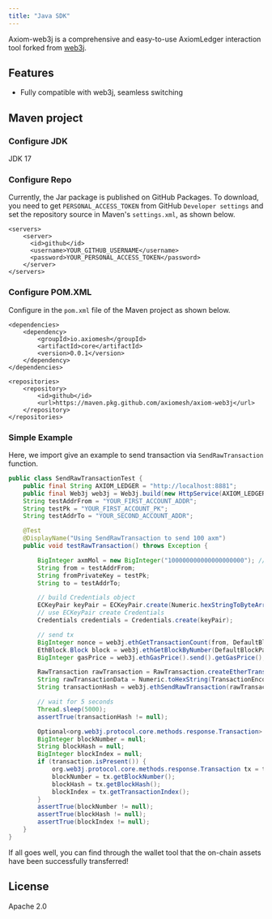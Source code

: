 ```yaml
---
title: "Java SDK"
---
```


Axiom-web3j is a comprehensive and easy-to-use AxiomLedger interaction tool forked from [web3j](https://github.com/web3j/web3j).

## Features

- Fully compatible with web3j, seamless switching

## Maven project

### Configure JDK

JDK 17

### Configure Repo

Currently, the Jar package is published on GitHub Packages. To download, you need to get `PERSONAL_ACCESS_TOKEN`
from GitHub `Developer settings` and set the repository source in Maven's `settings.xml`, as shown below.

```
<servers>
    <server>
      <id>github</id>
      <username>YOUR_GITHUB_USERNAME</username>
      <password>YOUR_PERSONAL_ACCESS_TOKEN</password>
    </server>
</servers>
```

### Configure POM.XML

Configure in the `pom.xml` file of the Maven project as shown below.
```
<dependencies>
    <dependency>
        <groupId>io.axiomesh</groupId>
        <artifactId>core</artifactId>
        <version>0.0.1</version>
    </dependency>
</dependencies>

<repositories>
    <repository>
        <id>github</id>
        <url>https://maven.pkg.github.com/axiomesh/axiom-web3j</url>
    </repository>
</repositories>
```

### Simple Example

Here, we import give an example to send transaction via `SendRawTransaction` function.

```java
public class SendRawTransactionTest {
    public final String AXIOM_LEDGER = "http://localhost:8881";
    public final Web3j web3j = Web3j.build(new HttpService(AXIOM_LEDGER));
    String testAddrFrom = "YOUR_FIRST_ACCOUNT_ADDR";
    String testPk = "YOUR_FIRST_ACCOUNT_PK";
    String testAddrTo = "YOUR_SECOND_ACCOUNT_ADDR";

    @Test
    @DisplayName("Using SendRawTransaction to send 100 axm")
    public void testRawTransaction() throws Exception {

        BigInteger axmMol = new BigInteger("100000000000000000000"); // send 100 axm
        String from = testAddrFrom;
        String fromPrivateKey = testPk;
        String to = testAddrTo;

        // build Credentials object
        ECKeyPair keyPair = ECKeyPair.create(Numeric.hexStringToByteArray(fromPrivateKey));
        // use ECKeyPair create Credentials
        Credentials credentials = Credentials.create(keyPair);

        // send tx
        BigInteger nonce = web3j.ethGetTransactionCount(from, DefaultBlockParameterName.LATEST).send().getTransactionCount();
        EthBlock.Block block = web3j.ethGetBlockByNumber(DefaultBlockParameterName.LATEST, true).send().getBlock();
        BigInteger gasPrice = web3j.ethGasPrice().send().getGasPrice();

        RawTransaction rawTransaction = RawTransaction.createEtherTransaction(nonce, gasPrice, block.getGasLimit(), to, axmMol);
        String rawTransactionData = Numeric.toHexString(TransactionEncoder.signMessage(rawTransaction, credentials));
        String transactionHash = web3j.ethSendRawTransaction(rawTransactionData).sendAsync().get().getTransactionHash();

        // wait for 5 seconds
        Thread.sleep(5000);
        assertTrue(transactionHash != null);

        Optional<org.web3j.protocol.core.methods.response.Transaction> transaction = web3j.ethGetTransactionByHash(transactionHash).send().getTransaction();
        BigInteger blockNumber = null;
        String blockHash = null;
        BigInteger blockIndex = null;
        if (transaction.isPresent()) {
            org.web3j.protocol.core.methods.response.Transaction tx = transaction.get();
            blockNumber = tx.getBlockNumber();
            blockHash = tx.getBlockHash();
            blockIndex = tx.getTransactionIndex();
        }
        assertTrue(blockNumber != null);
        assertTrue(blockHash != null);
        assertTrue(blockIndex != null);
    }
}
```

If all goes well, you can find through the wallet tool that the on-chain assets have been successfully transferred!

## License
Apache 2.0